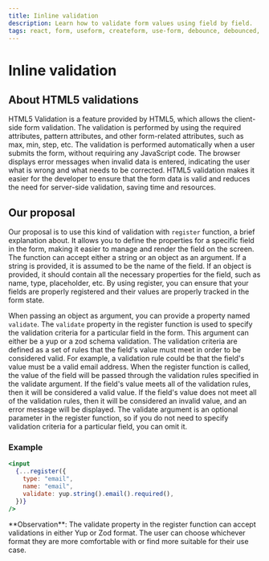 ```yaml
---
title: Iinline validation
description: Learn how to validate form values using field by field.
tags: react, form, useform, createform, use-form, debounce, debounced, hook, yup, validation, form-error, error, zod
---
```



# Inline validation

## About HTML5 validations

HTML5 Validation is a feature provided by HTML5, which allows the client-side form validation. The validation is performed by using the required attributes, pattern attributes, and other form-related attributes, such as max, min, step, etc. The validation is performed automatically when a user submits the form, without requiring any JavaScript code. The browser displays error messages when invalid data is entered, indicating the user what is wrong and what needs to be corrected. HTML5 validation makes it easier for the developer to ensure that the form data is valid and reduces the need for server-side validation, saving time and resources.

## Our proposal

Our proposal is to use this kind of validation with `register` function, a brief explanation about. It allows you to define the properties for a specific field in the form, making it easier to manage and render the field on the screen. The function can accept either a string or an object as an argument. If a string is provided, it is assumed to be the name of the field. If an object is provided, it should contain all the necessary properties for the field, such as name, type, placeholder, etc. By using register, you can ensure that your fields are properly registered and their values are properly tracked in the form state.

When passing an object as argument, you can provide a property named `validate`. The `validate` property in the register function is used to specify the validation criteria for a particular field in the form. This argument can either be a yup or a zod schema validation. The validation criteria are defined as a set of rules that the field's value must meet in order to be considered valid. For example, a validation rule could be that the field's value must be a valid email address. When the register function is called, the value of the field will be passed through the validation rules specified in the validate argument. If the field's value meets all of the validation rules, then it will be considered a valid value. If the field's value does not meet all of the validation rules, then it will be considered an invalid value, and an error message will be displayed. The validate argument is an optional parameter in the register function, so if you do not need to specify validation criteria for a particular field, you can omit it.

### Example

```jsx copy
<input
  {...register({
    type: "email",
    name: "email",
    validate: yup.string().email().required(),
  })}
/>
```

<Callout type="info">
  **Observation**: The validate property in the register function can accept
  validations in either Yup or Zod format. The user can choose whichever format
  they are more comfortable with or find more suitable for their use case.
</Callout>

